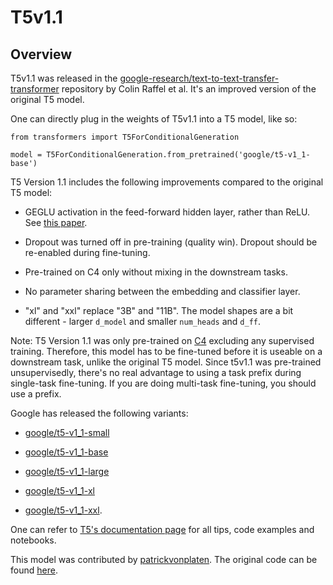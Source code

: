 <script>
</script>

<!--Copyright 2021 The HuggingFace Team. All rights reserved.

Licensed under the Apache License, Version 2.0 (the "License"); you may not use this file except in compliance with
the License. You may obtain a copy of the License at

http://www.apache.org/licenses/LICENSE-2.0

Unless required by applicable law or agreed to in writing, software distributed under the License is distributed on
an "AS IS" BASIS, WITHOUT WARRANTIES OR CONDITIONS OF ANY KIND, either express or implied. See the License for the
specific language governing permissions and limitations under the License.
-->

# T5v1.1

## Overview

T5v1.1 was released in the [google-research/text-to-text-transfer-transformer](https://github.com/google-research/text-to-text-transfer-transformer/blob/main/released_checkpoints.md#t511)
repository by Colin Raffel et al. It's an improved version of the original T5 model.

One can directly plug in the weights of T5v1.1 into a T5 model, like so:

```
from transformers import T5ForConditionalGeneration

model = T5ForConditionalGeneration.from_pretrained('google/t5-v1_1-base')
```

T5 Version 1.1 includes the following improvements compared to the original T5 model:

- GEGLU activation in the feed-forward hidden layer, rather than ReLU. See [this paper](https://arxiv.org/abs/2002.05202).

- Dropout was turned off in pre-training (quality win). Dropout should be re-enabled during fine-tuning.

- Pre-trained on C4 only without mixing in the downstream tasks.

- No parameter sharing between the embedding and classifier layer.

- "xl" and "xxl" replace "3B" and "11B". The model shapes are a bit different - larger `d_model` and smaller
  `num_heads` and `d_ff`.

Note: T5 Version 1.1 was only pre-trained on [C4](https://huggingface.co/datasets/c4) excluding any supervised
training. Therefore, this model has to be fine-tuned before it is useable on a downstream task, unlike the original T5
model. Since t5v1.1 was pre-trained unsupervisedly, there's no real advantage to using a task prefix during single-task
fine-tuning. If you are doing multi-task fine-tuning, you should use a prefix.

Google has released the following variants:

- [google/t5-v1_1-small](https://huggingface.co/google/t5-v1_1-small)

- [google/t5-v1_1-base](https://huggingface.co/google/t5-v1_1-base)

- [google/t5-v1_1-large](https://huggingface.co/google/t5-v1_1-large)

- [google/t5-v1_1-xl](https://huggingface.co/google/t5-v1_1-xl)

- [google/t5-v1_1-xxl](https://huggingface.co/google/t5-v1_1-xxl).

One can refer to [T5's documentation page](/docs/transformers/master/en/t5.html) for all tips, code examples and notebooks.

This model was contributed by [patrickvonplaten](https://huggingface.co/patrickvonplaten). The original code can be
found [here](https://github.com/google-research/text-to-text-transfer-transformer/blob/main/released_checkpoints.md#t511).
